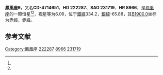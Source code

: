 {{Starbox begin
| name = 鳳凰座θ
}}
{{Starbox observe
| epoch = [[J2000.0|J2000.0]]
| constell = [[鳳凰座|鳳凰座]]<ref name=SIMBAD>{{cite web
 | url=http://simbad.u-strasbg.fr/simbad/sim-id?Ident=HR+8966
 | title =Pulsating variable Star
 | publisher=Centre de Données astronomiques de Strasbourg
 | work=SIMBAD
 | accessdate=2012-07-13}}</ref><ref name=DATA>{{cite web
 | url=http://vizier.u-strasbg.fr/viz-bin/VizieR-5?-out.add=.&-source=5050&-corr=PK=HR&-out.max=9999&HR=8966
 | title =VizieR Detailed Page
 | accessdate=2012-07-13}}</ref>
| 星官 = 
| ra = {{RA|23|39|28}}<ref name=SIMBAD /><ref name=DATA />
| dec = {{DEC|-46|38|16}}<ref name=SIMBAD /><ref name=DATA />
| appmag_v = 6.09<ref name=SIMBAD /><ref name=DATA />
}}
{{Starbox character
| class = A8V+F0V<ref name=SIMBAD /><ref name=DATA />
| b-v = 0.24<ref name=SIMBAD /><ref name=DATA />
| u-b = 0.11<ref name=SIMBAD /><ref name=DATA />
| r-i = <ref name=SIMBAD /><ref name=DATA />
| variable = 
}}
{{Starbox astrometry
| radial_v = 0.11
| prop_mo_ra = 14
| parallax = 0.008
| p_error =
}}
{{Starbox catalog
| names =CD-4714651，[[SAO星表|SAO]] 231719，[[HD星表|HD]] 222287，[[HR星表|HR]] 8966}}
{{Starbox reference |Simbad=HR+8966}}
{{Starbox end}}

'''鳳凰座θ'''，又名'''CD-4714651'''，'''HD 222287'''、'''SAO 231719'''、'''HR 8966'''，是[[鳳凰座|鳳凰座]]的一颗恒星<ref name=SIMBAD /><ref name=DATA />，视星等为6.09，位于[[銀道座標系|銀經]]334.2，[[銀道座標系|銀緯]]-65.88，其[[B1900.0|B1900.0]]坐标为赤經{{RA|23|34|5.9}}，赤緯{{DEC|-47|-65.88|34}}。

== 参考文献 ==
{{reflist}}

{{star-stub}}

{{鳳凰座恒星}}
[[Category:鳳凰座|Category:鳳凰座]]
[[Category:HD和HDE天體|222287]]
[[Category:HR天體|8966]]
[[Category:SAO天體|231719]]